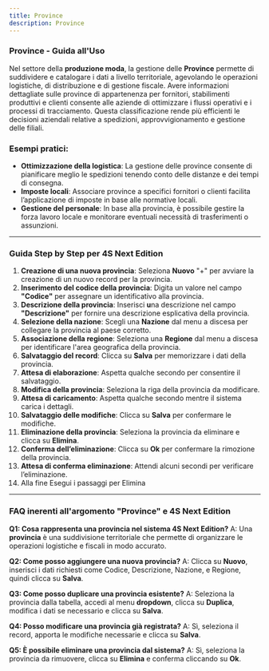 ```yaml
---
title: Province
description: Province
---
```


### Province - Guida all'Uso

Nel settore della **produzione moda**, la gestione delle **Province** permette di suddividere e catalogare i dati a livello territoriale, agevolando le operazioni logistiche, di distribuzione e di gestione fiscale. Avere informazioni dettagliate sulle province di appartenenza per fornitori, stabilimenti produttivi e clienti consente alle aziende di ottimizzare i flussi operativi e i processi di tracciamento. Questa classificazione rende più efficienti le decisioni aziendali relative a spedizioni, approvvigionamento e gestione delle filiali.

### Esempi pratici:

* **Ottimizzazione della logistica**: La gestione delle province consente di pianificare meglio le spedizioni tenendo conto delle distanze e dei tempi di consegna.
* **Imposte locali**: Associare province a specifici fornitori o clienti facilita l’applicazione di imposte in base alle normative locali.
* **Gestione del personale**: In base alla provincia, è possibile gestire la forza lavoro locale e monitorare eventuali necessità di trasferimenti o assunzioni.

***

### Guida Step by Step per **4S Next Edition**

1. **Creazione di una nuova provincia**: Seleziona **Nuovo** "+" per avviare la creazione di un nuovo record per la provincia.
2. **Inserimento del codice della provincia**: Digita un valore nel campo **"Codice"** per assegnare un identificativo alla provincia.
3. **Descrizione della provincia**: Inserisci **u**na descrizione nel campo **"Descrizione"** per fornire una descrizione esplicativa della provincia.
4. **Selezione della nazione**: Scegli una **Nazione** dal menu a discesa per collegare la provincia al paese corretto.
5. **Associazione della regione**: Seleziona una **Regione** dal menu a discesa per identificare l'area geografica della provincia.
6. **Salvataggio del record**: Clicca su **Salva** per memorizzare i dati della provincia.
7. **Attesa di elaborazione**: Aspetta qualche secondo per consentire il salvataggio.
8. **Modifica della provincia**: Seleziona la riga della provincia da modificare.
9. **Attesa di caricamento**: Aspetta qualche secondo mentre il sistema carica i dettagli.
10. **Salvataggio delle modifiche**: Clicca su **Salva** per confermare le modifiche.
11. **Eliminazione della provincia**: Seleziona la provincia da eliminare e clicca su **Elimina**.
12. **Conferma dell’eliminazione**: Clicca su **Ok** per confermare la rimozione della provincia.
13. **Attesa di conferma eliminazione**: Attendi alcuni secondi per verificare l’eliminazione.
14. Alla fine Esegui i passaggi per Elimina

***

### FAQ inerenti all'argomento "**Province"** e 4S Next Edition

**Q1: Cosa rappresenta una provincia nel sistema 4S Next Edition?**
A: Una **provincia** è una suddivisione territoriale che permette di organizzare le operazioni logistiche e fiscali in modo accurato.

**Q2: Come posso aggiungere una nuova provincia?**
A: Clicca su **Nuovo**, inserisci i dati richiesti come Codice, Descrizione, Nazione, e Regione, quindi clicca su **Salva**.

**Q3: Come posso duplicare una provincia esistente?**
A: Seleziona la provincia dalla tabella, accedi al menu **dropdown**, clicca su **Duplica**, modifica i dati se necessario e clicca su **Salva**.

**Q4: Posso modificare una provincia già registrata?**
A: Sì, seleziona il record, apporta le modifiche necessarie e clicca su **Salva**.

**Q5: È possibile eliminare una provincia dal sistema?**
A: Sì, seleziona la provincia da rimuovere, clicca su **Elimina** e conferma cliccando su **Ok**.